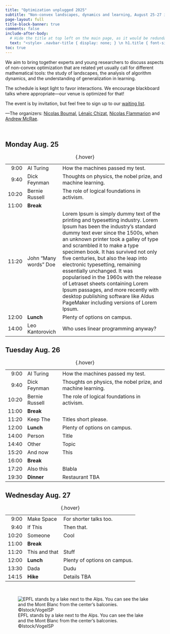 ```yaml
---
title: "Optimization unplugged 2025"
subtitle: "Non-convex landscapes, dynamics and learning, August 25-27 in Lausanne"
page-layout: full
title-block-banner: true
comments: false
include-after-body:
  # Hide the title at top left on the main page, as it would be redundant.
  text: "<style> .navbar-title { display: none; } \n h1.title { font-size: 3em; } </style>"
toc: true
---
```


We aim to bring together experts and young researchers to discuss aspects of non-convex optimization that are related yet usually call for different mathematical tools: the study of landscapes, the analysis of algorithm dynamics, and the understanding of generalization in learning.

The schedule is kept light to favor interactions.
We encourage blackboard talks where appropriate---our venue is optimized for that!

The event is by invitation, but feel free to sign up to our [waiting list](https://forms.gle/ZNKZznecJfXsiMRXA).

---The organizers: [Nicolas Boumal](https://www.nicolasboumal.net/), [Lénaïc Chizat](https://lchizat.github.io/), [Nicolas Flammarion](https://people.epfl.ch/nicolas.flammarion) and [Andrew McRae](https://admcrae.github.io/).

```{=html}
<br>
```

## Monday Aug. 25

| | | |
|-:|:---|:-----------|
| 9:00 | Al Turing | How the machines passed my test. |
| 9:40 | Dick Feynman | Thoughts on physics, the nobel prize, and machine learning. |
| 10:20 | Bernie Russell | The role of logical foundations in activism. |
| 11:00 | **Break** | |
| 11:20 | John "Many words" Doe | Lorem Ipsum is simply dummy text of the printing and typesetting industry. Lorem Ipsum has been the industry's standard dummy text ever since the 1500s, when an unknown printer took a galley of type and scrambled it to make a type specimen book. It has survived not only five centuries, but also the leap into electronic typesetting, remaining essentially unchanged. It was popularised in the 1960s with the release of Letraset sheets containing Lorem Ipsum passages, and more recently with desktop publishing software like Aldus PageMaker including versions of Lorem Ipsum. |
| 12:00 | **Lunch** | Plenty of options on campus. |
| 14:00 | Leo Kantorovich | Who uses linear programming anyway? |

: {.hover}



## Tuesday Aug. 26

| | | |
|-:|:---|:-----------|
| 9:00 | Al Turing | How the machines passed my test. |
| 9:40 | Dick Feynman | Thoughts on physics, the nobel prize, and machine learning. |
| 10:20 | Bernie Russell | The role of logical foundations in activism. |
| 11:00 | **Break** | |
| 11:20 | Keep The | Titles short please. |
| 12:00 | **Lunch** | Plenty of options on campus. |
| 14:00 | Person | Title |
| 14:40 | Other | Topic |
| 15:20 | And now | This | 
| 16:00 | **Break** | |
| 17:20 | Also this | Blabla |
| 19:30 | **Dinner** | Restaurant TBA |

: {.hover}



## Wednesday Aug. 27

| | | |
|-:|:---|:-----------|
| 9:00 | Make Space | For shorter talks too. |
| 9:40 | If This | Then that. |
| 10:20 | Someone | Cool |
| 11:00 | **Break** | |
| 11:20 | This and that | Stuff |
| 12:00 | **Lunch** | Plenty of options on campus. |
| 13:30 | Dada | Dudu |
| 14:15 | **Hike** | Details TBA |

: {.hover}


```{=html}
<br>
```

![EPFL stands by a lake next to the Alps. You can see the lake and the Mont Blanc from the center's balconies. ©Istock/VogelSP](epfllandscape.jpg)
